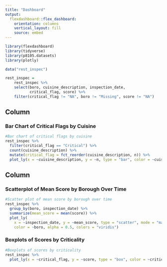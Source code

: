 ```yaml
---
title: "Dashboard"
output: 
  flexdashboard::flex_dashboard:
    orientation: columns
    vertical_layout: fill
    source: embed
---
```


```r
library(flexdashboard)
library(tidyverse)
library(p8105.datasets)
library(plotly)
```

```r
data("rest_inspec")

rest_inspec = 
    rest_inspec %>%
    select(boro, cuisine_description, inspection_date, 
           critical_flag, score) %>%
    filter(critical_flag != "NA", boro != "Missing", score != "NA")
```

Column {data-width=650}
-----------------------------------------------------------------------

### Bar Chart of Critical Flags by Cuisine

```r
#Bar chart of critical flags by cuisine
rest_inspec %>%
  filter(critical_flag == "Critical") %>%
  count(cuisine_description) %>%
  mutate(critical_flag = fct_reorder(cuisine_description, n)) %>%
  plot_ly(x = ~cuisine_description, y = ~n, type = "bar", color = ~cuisine_description, colors = "viridis")

```

Column {data-width=350}
-----------------------------------------------------------------------

### Scatterplot of Mean Score by Borough Over Time

```r
#Scatter plot of mean score by borough over time
rest_inspec %>%
  group_by(boro, inspection_date) %>%
  summarize(mean_score = mean(score)) %>%
  plot_ly(
    x = ~inspection_date, y = ~mean_score, type = "scatter", mode = "markers",
    color = ~boro, alpha = 0.5, colors = "viridis")  
```

### Boxplots of Scores by Criticality

```r
#Boxplots of scores by criticality
rest_inspec %>%
  plot_ly(x = ~critical_flag, y = ~score, type = "box", color = ~critical_flag, colors = "viridis")
```


